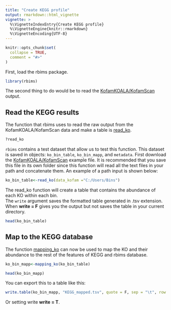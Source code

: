 ```yaml
---
title: "Create KEGG profile"
output: rmarkdown::html_vignette
vignette: >
  %\VignetteIndexEntry{Create KEGG profile}
  %\VignetteEngine{knitr::rmarkdown}
  %\VignetteEncoding{UTF-8}
---
```


```r
knitr::opts_chunk$set(
  collapse = TRUE,
  comment = "#>"
)
```

First, load the rbims package.

```r
library(rbims)
```

The second thing to do would be to read the [KofamKOALA/KofamScan](https://github.com/mirnavazquez/RbiMs/blob/main/inst/extdata/KEGG_bins.txt) output. 

## Read the KEGG results

The function that rbims uses to read the raw output from the KofamKOALA/KofamScan data and make a table is [read_ko](https://mirnavazquez.github.io/RbiMs/reference/read_ko.html).

```r
?read_ko
```

`rbims` contains a test dataset that allow us to test this function. This dataset is saved in objects: `ko_bin_table`, `ko_bin_mapp`, and `metadata`. First download the [KofamKOALA/KofamScan](https://github.com/mirnavazquez/RbiMs/blob/main/inst/extdata/KEGG_bins.txt) example file. It is recommended that you save this file in its own folder since this function will read all the text files in your path and concatenate them. An example of a path input is shown below: 

```r
ko_bin_table<-read_ko(data_kofam ="C:/Users/Bins")
```

The read_ko function will create a table that contains the abundance of each KO within each bin.  
The `write` argument saves the formatted table generated in .tsv extension. When **write = F** gives you the output but not saves the table in your current directory. 


```r
head(ko_bin_table)
```

## Map to the KEGG database

The function [mapping_ko](https://mirnavazquez.github.io/RbiMs/reference/mapping_ko.html) can now be used to map the KO and their abundance to the rest of the features of KEGG and rbims database.

```r
ko_bin_mapp<-mapping_ko(ko_bin_table)
```

```r
head(ko_bin_mapp)
```

You can export this to a table like this:

```r
write.table(ko_bin_mapp, "KEGG_mapped.tsv", quote = F, sep = "\t", row.names = F, col.names = T)
```

Or setting write  **write = T**. 

